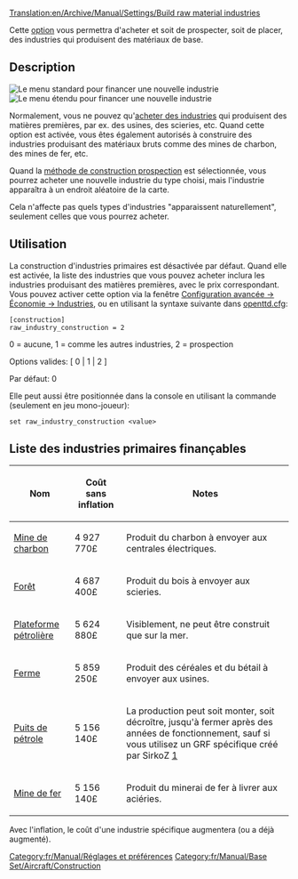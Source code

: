 [[Translation:en/Archive/Manual/Settings/Build raw material industries]]


[[Category:fr/Manual/Réglages et préférences]]
[[Category:fr/Manual/Base Set/Aircraft/Construction]]

Cette [[fr/Archive/Manual/Settings/Options avancées|option]] vous permettra d'acheter et soit de prospecter, soit de placer, des industries qui produisent des matériaux de base.

== Description ==
[[File:en/Archive/Manual/Settings/Raw industry construction basic.png|right|frame|Le menu standard pour financer une nouvelle industrie]]
[[File:en/Archive/Manual/Settings/Raw industry construction extended.png|right|frame|Le menu étendu pour financer une nouvelle industrie]]

Normalement, vous ne pouvez qu'[[fr/Manual/Industries#financer-de-nouvelles-industries|acheter des industries]] qui produisent des matières premières, par ex. des usines, des scieries, etc. Quand cette option est activée, vous êtes également autorisés à construire des industries produisant des matériaux bruts comme des mines de charbon, des mines de fer, etc.

Quand la [[fr/Prospection|méthode de construction prospection]] est sélectionnée, vous pourrez acheter une nouvelle industrie du type choisi, mais l'industrie apparaîtra à un endroit aléatoire de la carte.

Cela n'affecte pas quels types d'industries "apparaissent naturellement", seulement celles que vous pourrez acheter.

== Utilisation ==

La construction d'industries primaires est désactivée par défaut. Quand elle est activée, la liste des industries que vous pouvez acheter inclura les industries produisant des matières premières, avec le prix correspondant. Vous pouvez activer cette option via la fenêtre [[fr/Archive/Manual/Settings/Options Avancées/Économie#methode-de-construction-manuelle-des-industries-primaires|Configuration avancée -> Économie -> Industries]], ou en utilisant la syntaxe suivante dans [[fr/Archive/Manual/Settings/Openttd.cfg|openttd.cfg]]:

<pre>
[construction]
raw_industry_construction = 2
</pre>

0 = aucune, 1 = comme les autres industries, 2 = prospection

Options valides: [ 0 | 1 | 2 ]

Par défaut: 0

Elle peut aussi être positionnée dans la console en utilisant la commande (seulement en jeu mono-joueur):

<pre>
set raw_industry_construction <value>
</pre>

==Liste des industries primaires finançables==

{| class="wikitable"

|-

! Nom

! Coût sans inflation

! Notes

|-

| [[fr/Manual/Base Set/Industries/Mine de charbon|Mine de charbon]]
| 4 927 770£

| Produit du charbon à envoyer aux centrales électriques.

|-

| [[fr/Manual/Base Set/Industries/Forêt|Forêt]]
| 4 687 400£

| Produit du bois à envoyer aux scieries.

|-

| [[fr/Manual/Base Set/Industries/Plateforme pétrolière|Plateforme pétrolière]]
| 5 624 880£

| Visiblement, ne peut être construit que sur la mer.
|-

| [[fr/Manual/Base Set/Industries/Ferme|Ferme]]
| 5 859 250£

| Produit des céréales et du bétail à envoyer aux usines.

|-

| [[fr/Manual/Base Set/Industries/Puits de pétrole|Puits de pétrole]]
| 5 156 140£

| La production peut soit monter, soit décroître, jusqu'à fermer après des années de fonctionnement, sauf si vous utilisez un GRF spécifique créé par SirkoZ [http://grfcrawler.tt-forums.net/details.php?do=details&id=233]

|-

| [[fr/Manual/Base Set/Industries/Mine de fer|Mine de fer]]
| 5 156 140£

| Produit du minerai de fer à livrer aux aciéries.
|}

Avec l'inflation, le coût d'une industrie spécifique augmentera (ou a déjà augmenté).
<!-- Ajout de quelques notes, il se peut que d'autres industries soient à lister ici -->